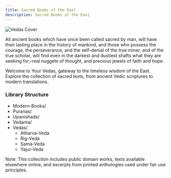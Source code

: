 ```yaml
---
title: Sacred Books of the East
description: Sacred Books of the East
---
```



![Vedas Cover](../../assets/yourvedas.avif)

All ancient books which have once been called sacred by man, will have their lasting place in the history of mankind, and those who possess the courage, the perseverance, and the self-denial of the true miner, and of the true scholar, will find even in the darkest and dustiest shafts what they are seeking for,–real nuggets of thought, and precious jewels of faith and hope.

Welcome to Your Vedas, gateway to the timeless wisdom of the East. Explore the collection of sacred texts, from ancient Vedic scriptures to modern translations.

### Library Structure

<FileTree>

- Modern-Books/
- Puranas/
- Upanishads/
- Vedanta/
- Vedas/
  - Atharva-Veda
  - Rig-Veda
  - Sama-Veda
  - Yajur-Veda

</FileTree>

Note: This collection includes public domain works, texts available elsewhere online, and excerpts from printed anthologies used under fair use principles.